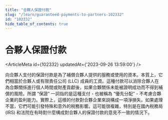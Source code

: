 ```yaml
---
title: "合夥人保證付款"
slug: "/learn/guaranteed-payments-to-partners-102332"
id: "102332"
hide_table_of_contents: true
---
```



# 合夥人保證付款

<ArticleMeta id={102332} updatedAt={'2023-09-26 13:59:00'} />
<div className='border-solid border-b border-t-0 my-4 border-[var(--ifm-color-gray-300)]' />

向合夥人支付的保證付款是為了補償合夥人提供的服務或使用的資本。本質上，它們相當於合夥人或有限責任公司 (LLC) 成員的工資。這種付款可以消除合夥人在為合夥關係進行個人時間或財產貢獻後，如果合夥關係未能被證明成功而不得到補償的風險。所謂 “保證” 一詞指的是這種支付 - 也被稱為 “優先分配” - 不考慮合夥企業的盈利能力。實際上，這樣的付款對合夥企業來説構成一項淨損失。如果處理不當，它們可能引發特殊和意外的税務影響。這可能很複雜，特別是在國內税務局 (IRS) 和法院在有時對什麼構成對合夥人的保證付款的意見不一致的情況下。
